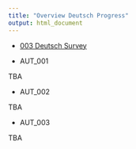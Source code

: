 ```yaml
---
title: "Overview Deutsch Progress"
output: html_document
---
```


- [003 Deutsch Survey](http://unf.co1.qualtrics.com/jfe/form/SV_eRsPzaFSS4fLKeN?Q_Language=DE)

- AUT_001

TBA

- AUT_002

TBA

- AUT_003

TBA